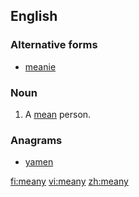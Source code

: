 ==English==

===Alternative forms===
* [[meanie]]

===Noun===
{{en-noun|meanies}}

# {{context|informal}} A [[mean]] person.

===Anagrams===
* [[yamen#English|yamen]]

[[fi:meany]]
[[vi:meany]]
[[zh:meany]]